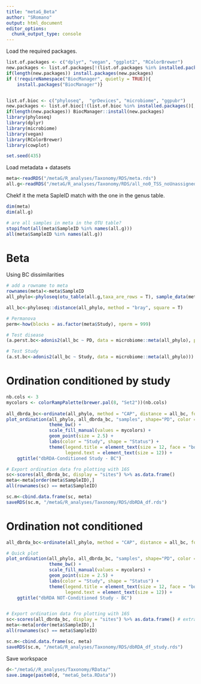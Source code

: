 ```yaml
---
title: "metaG_Beta"
author: "SRomano"
output: html_document
editor_options: 
  chunk_output_type: console
---
```


Load the required packages.

```r
list.of.packages <- c("dplyr", "vegan", "ggplot2", "RColorBrewer")
new.packages <- list.of.packages[!(list.of.packages %in% installed.packages()[,"Package"])]
if(length(new.packages)) install.packages(new.packages)
if (!requireNamespace("BiocManager", quietly = TRUE)){
    install.packages("BiocManager")}


list.of.bioc <- c("phyloseq",  "grDevices", "microbiome", "ggpubr")
new.packages <- list.of.bioc[!(list.of.bioc %in% installed.packages()[,"Package"])]
if(length(new.packages)) BiocManager::install(new.packages)
library(phyloseq)
library(dplyr)
library(microbiome)
library(vegan)
library(RColorBrewer)
library(cowplot)

set.seed(435)
```

Load metadata + datasets
```r
meta<-readRDS("/metaG/R_analyses/Taxonomy/RDS/meta.rds")
all.g<-readRDS("/metaG/R_analyses/Taxonomy/RDS/all_no0_TSS_noUnassigned.rds")
```
Chekf it the meta SapleID match with the one in the genus table.

```r
dim(meta)
dim(all.g)

# are all samples in meta in the OTU table?
stopifnot(all(meta$SampleID %in% names(all.g)))
all(meta$SampleID %in% names(all.g))
```

# Beta
Using BC dissimilarities
```r
# add a rowname to meta
rownames(meta)<-meta$SampleID
all_phylo<-phyloseq(otu_table(all.g,taxa_are_rows = T), sample_data(meta))

all_bc<-phyloseq::distance(all_phylo, method = "bray", square = T)

# Permanova
perm<-how(blocks = as.factor(meta$Study), nperm = 999)

# Test disease
(a.perst.bc<-adonis2(all_bc ~ PD, data = microbiome::meta(all_phylo), permutations = perm))

# Test Study
(a.st.bc<-adonis2(all_bc ~ Study, data = microbiome::meta(all_phylo)))

```

# Ordination conditioned by study
```r
nb.cols <- 3
mycolors <- colorRampPalette(brewer.pal(8, "Set2"))(nb.cols)
 
all_dbrda_bc<-ordinate(all_phylo, method = "CAP", distance = all_bc, formula = all_phylo ~ 1  + Condition(Study))
plot_ordination(all_phylo, all_dbrda_bc, "samples", shape="PD", color = "Study") +
                theme_bw() +
                scale_fill_manual(values = mycolors) +
                geom_point(size = 2.5) +
                labs(color = "Study", shape = "Status") +
                theme(legend.title = element_text(size = 12, face = "bold"),
                      legend.text = element_text(size = 12)) +
    ggtitle("dbRDA-Conditioned Study - BC")

# Export ordination data fro plotting with 16S
sc<-scores(all_dbrda_bc, display = "sites") %>% as.data.frame()
meta<-meta[order(meta$SampleID),]
all(rownames(sc) == meta$SampleID)

sc.m<-cbind.data.frame(sc, meta)
saveRDS(sc.m, "/metaG/R_analyses/Taxonomy/RDS/dbRDA_df.rds")


```

# Ordination not conditioned
```r
all_dbrda_bc<-ordinate(all_phylo, method = "CAP", distance = all_bc, formula = all_phylo ~ 1)

# Quick plot
plot_ordination(all_phylo, all_dbrda_bc, "samples", shape="PD", color = "Study") +
                theme_bw() +
                scale_fill_manual(values = mycolors) +
                geom_point(size = 2.5) +
                labs(color = "Study", shape = "Status") +
                theme(legend.title = element_text(size = 12, face = "bold"),
                      legend.text = element_text(size = 12)) +
    ggtitle("dbRDA NOT-Conditioned Study - BC")


# Export ordination data fro plotting with 16S
sc<-scores(all_dbrda_bc, display = "sites") %>% as.data.frame() # extract the coordinates
meta<-meta[order(meta$SampleID),]
all(rownames(sc) == meta$SampleID)

sc.m<-cbind.data.frame(sc, meta)
saveRDS(sc.m, "/metaG/R_analyses/Taxonomy/RDS/dbRDA_df_study.rds")
```
Save workspace
```r
d<-"/metaG//R_analyses/Taxonomy/RData/"
save.image(paste0(d, "metaG_beta.RData"))
```
